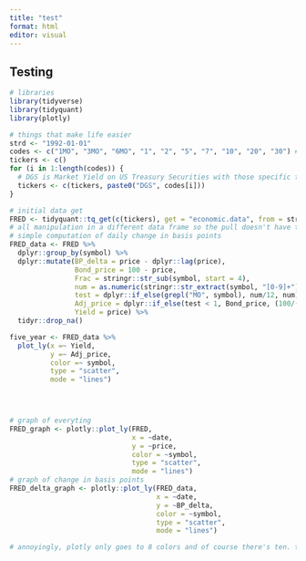 ```yaml
---
title: "test"
format: html
editor: visual
---
```


## Testing

```r
# libraries
library(tidyverse)
library(tidyquant)
library(plotly)

# things that make life easier
strd <- "1992-01-01"
codes <- c("1MO", "3MO", "6MO", "1", "2", "5", "7", "10", "20", "30") #these are time frames, fairly intuitive
tickers <- c()
for (i in 1:length(codes)) {
  # DGS is Market Yield on US Treasury Securities with those specific time frames which I believe is what we're after
  tickers <- c(tickers, paste0("DGS", codes[i]))
}

# initial data get
FRED <- tidyquant::tq_get(c(tickers), get = "economic.data", from = strd)
# all manipulation in a different data frame so the pull doesn't have to happen for every little change
# simple computation of daily change in basis points
FRED_data <- FRED %>% 
  dplyr::group_by(symbol) %>% 
  dplyr::mutate(BP_delta = price - dplyr::lag(price),
                Bond_price = 100 - price,
                Frac = stringr::str_sub(symbol, start = 4),
                num = as.numeric(stringr::str_extract(symbol, "[0-9]+")),
                test = dplyr::if_else(grepl("MO", symbol), num/12, num),
                Adj_price = dplyr::if_else(test < 1, Bond_price, (100/((1+(price/100))^test))),
                Yield = price) %>% 
  tidyr::drop_na()

five_year <- FRED_data %>% 
  plot_ly(x =~ Yield,
          y =~ Adj_price,
          color =~ symbol,
          type = "scatter",
          mode = "lines")



  
# graph of everyting
FRED_graph <- plotly::plot_ly(FRED,
                              x = ~date,
                              y = ~price,
                              color = ~symbol,
                              type = "scatter",
                              mode = "lines")
# graph of change in basis points
FRED_delta_graph <- plotly::plot_ly(FRED_data,
                                    x = ~date,
                                    y = ~BP_delta,
                                    color = ~symbol,
                                    type = "scatter",
                                    mode = "lines")

# annoyingly, plotly only goes to 8 colors and of course there's ten. that's all that warning you get when running it is
```
